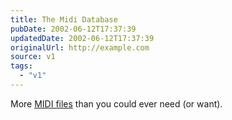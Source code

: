 ```yaml
---
title: The Midi Database
pubDate: 2002-06-12T17:37:39
updatedDate: 2002-06-12T17:37:39
originalUrl: http://example.com
source: v1
tags:
  - "v1"
---
```


More [MIDI files][1] than you could ever need (or want).

[1]: http://www.mididb.com/ "The Midi Database"
